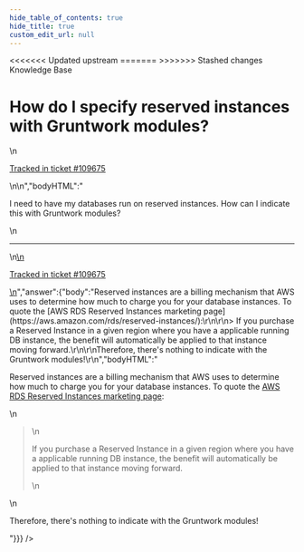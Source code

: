 ```yaml
---
hide_table_of_contents: true
hide_title: true
custom_edit_url: null
---
```



<head>
<<<<<<< Updated upstream
  <link rel="canonical" href="https://github.com/tnn-tnn-tnn-tnn-tnn-gruntwork-io/knowledge-base/discussions/603" />
=======
  <link rel="canonical" href="https://github.com/tnn-gruntwork-io/knowledge-base/discussions/603" />
>>>>>>> Stashed changes
</head>

<CenterLayout>
<span className="searchCategory">Knowledge Base</span>
<h1>How do I specify reserved instances with Gruntwork modules?</h1>
<GitHub discussion={{"id":"D_kwDOF8slf84ARm62","number":603,"author":{"login":"iangrunt"},"title":"How do I specify reserved instances with Gruntwork modules?","body":"\nI need to have my databases run on reserved instances. How can I indicate this with Gruntwork modules?\n\n---\n\n<ins datetime=\"2022-11-30T17:14:11Z\">\n  <p><a href=\"https://support.gruntwork.io/hc/requests/109675\">Tracked in ticket #109675</a></p>\n</ins>\n","bodyHTML":"<p dir=\"auto\">I need to have my databases run on reserved instances. How can I indicate this with Gruntwork modules?</p>\n<hr>\n<ins datetime=\"2022-11-30T17:14:11Z\">\n  <p dir=\"auto\"><a href=\"https://support.gruntwork.io/hc/requests/109675\" rel=\"nofollow\">Tracked in ticket #109675</a></p>\n</ins>","answer":{"body":"Reserved instances are a billing mechanism that AWS uses to determine how much to charge you for your database instances. To quote the [AWS RDS Reserved Instances marketing page](https://aws.amazon.com/rds/reserved-instances/):\r\n\r\n> If you purchase a Reserved Instance in a given region where you have a applicable running DB instance, the benefit will automatically be applied to that instance moving forward.\r\n\r\nTherefore, there's nothing to indicate with the Gruntwork modules!\r\n","bodyHTML":"<p dir=\"auto\">Reserved instances are a billing mechanism that AWS uses to determine how much to charge you for your database instances. To quote the <a href=\"https://aws.amazon.com/rds/reserved-instances/\" rel=\"nofollow\">AWS RDS Reserved Instances marketing page</a>:</p>\n<blockquote>\n<p dir=\"auto\">If you purchase a Reserved Instance in a given region where you have a applicable running DB instance, the benefit will automatically be applied to that instance moving forward.</p>\n</blockquote>\n<p dir=\"auto\">Therefore, there's nothing to indicate with the Gruntwork modules!</p>"}}} />

</CenterLayout>
  

<!-- ##DOCS-SOURCER-START
{
  "sourcePlugin": "github-discussions",
  "hash": "8ab42c4946ab2636d90ce2c68e007a26"
}
##DOCS-SOURCER-END -->
